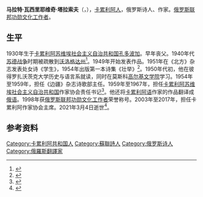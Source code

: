 {{Infobox person
| 姓名     = 马拉特·塔拉索夫
| 图像     = 
| 出生日期 = 1930年9月1日
| 出生地点 = {{URS}}[[俄罗斯苏维埃联邦社会主义共和国|俄罗斯苏维埃联邦社会主义共和国]][[卡累利阿苏维埃社会主义自治共和国|卡累利阿苏维埃社会主义自治共和国]][[孔多波加|孔多波加]]
| 逝世日期 = {{Death date and age|2021|3|4|1930|9|1}}
| 逝世地点 = {{RUS}}[[卡累利阿共和国|卡累利阿共和国]][[彼得罗扎沃茨克|彼得罗扎沃茨克]]
| 国籍     = {{RUS}}
| 职业     = 诗人、作家、翻译家
| 知名原因 = 
| 奖项     = {{俄罗斯联邦功勋文化工作者}}
}}
'''马拉特·瓦西里耶维奇·塔拉索夫'''（{{lang-ru|Марат Васильевич Тарасов}}，{{bd|1930年|9月1日|2021年|3月4日|catIdx=Tarasov}}），[[卡累利阿人|卡累利阿人]]，俄罗斯诗人、作家。[[俄罗斯联邦功勋文化工作者|俄罗斯联邦功勋文化工作者]]。

==生平==
1930年生于[[卡累利阿苏维埃社会主义自治共和国|卡累利阿苏维埃社会主义自治共和国]][[孔多波加|孔多波加]]。早年丧父。1940年代[[苏德战争|苏德战争]]时期被疏散到[[沃洛格达州|沃洛格达州]]<ref>{{cite web |title=Ушел из жизни известный поэт Карелии Марат Тарасов |url=https://www.karelia.news/news/3039798/usel-iz-zizni-izvestnyj-poet-karelii-marat-tarasov |language=ru |date=2021-03-04}}</ref>。1949年开始发表作品。1951年在《北方》杂志发表处女诗《学生》，1954年出版第一本诗集《壮举》<ref>{{cite web |title=Поэт Марат Тарасов умер на 91-м году жизни |url=https://karel.mk.ru/social/2021/03/04/poet-marat-tarasov-umer-na-91m-godu-zhizni.html |publisher=[[莫斯科共青团员报|Московский комсомолец]] |language=ru |date=2021-03-04}}</ref>。1950年代初，他在彼得罗扎沃茨克大学历史与语言系就读，同时在莫斯科[[高尔基文学院|高尔基文学院]]学习。1954年至1959年，担任《边疆》杂志诗歌部主任。1959年至1967年，担任[[卡累利阿苏维埃社会主义自治共和国|卡累利阿苏维埃社会主义自治共和国]]作家协会责任书记<ref>{{cite web |title=Памяти Марата Васильевича Тарасова |url=https://gov.karelia.ru/news/04-03-2021-pamyati-marata-vasilevicha-tarasova/ |publisher=Администрация Главы Республики Карелия |language=ru |date=2021-03-04}}</ref>。他还将[[卡累利阿语|卡累利阿语]]作家的作品翻译成[[俄语|俄语]]。1998年获[[俄罗斯联邦功勋文化工作者|俄罗斯联邦功勋文化工作者]]荣誉称号。2003年至2017年，担任卡累利阿作家协会主席。2021年3月4日逝世<ref>{{cite web |title=Умер карельский поэт Марат Тарасов |url=https://tass.ru/kultura/10834317 |publisher=[[俄通社-塔斯社|ТАСС]] |language=ru |date=2021-03-04}}</ref>。
==参考资料==
{{reflist}}
{{Authority control}}
{{DEFAULTSORT:Tarasov, Marat}}
[[Category:卡累利阿共和国人|Category:卡累利阿共和国人]]
[[Category:蘇聯詩人|Category:蘇聯詩人]]
[[Category:俄罗斯诗人|Category:俄罗斯诗人]]
[[Category:俄羅斯翻譯家|Category:俄羅斯翻譯家]]
